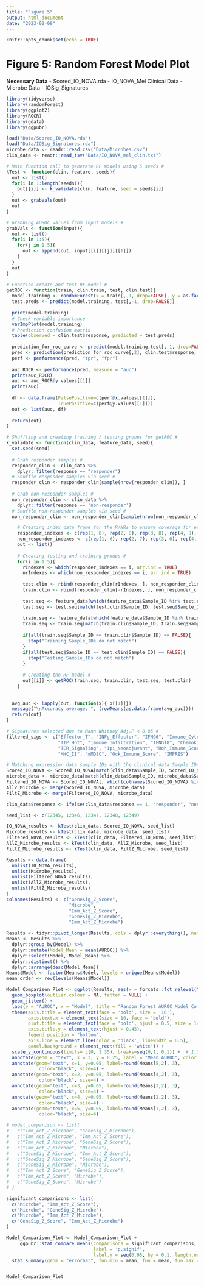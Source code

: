 ```yaml
---
title: "Figure 5"
output: html_document
date: "2023-02-09"
---
```


```r
knitr::opts_chunk$set(echo = TRUE)
```

# Figure 5: Random Forest Model Plot #

**Necessary Data**
- Scored_IO_NOVA.rda
- IO_NOVA_Mel Clinical Data
- Microbe Data
- IOSig_Signatures

```r
library(tidyverse)
library(randomForest)
library(ggplot2)
library(ROCR)
library(gdata)
library(ggpubr)
```

```r
load("Data/Scored_IO_NOVA.rda")
load("Data/IOSig_Signatures.rda")
microbe_data <- readr::read_csv("Data/Microbes.csv")
clin_data <- readr::read_tsv("Data/IO_NOVA_mel_clin.txt")
```

```r

# Main function call to generate RF models using 5 seeds #
kTest <- function(clin, feature, seeds){
  out <- list()
  for(i in 1:length(seeds)){
    out[[i]] <- k_validate(clin, feature, seed = seeds[i])
  }
  out <- grabVals(out)
  out
}

# Grabbing AUROC values from input models #
grabVals <- function(input){
  out <- list()
  for(i in 1:5){
    for(j in 1:5){
      out <- append(out, input[[i]][[j]][[1]])
    }
  }
  out
}

# Function create and test RF model #
getROC <- function(train, clin.train, test, clin.test){
  model.training <- randomForest(x = train[,-1, drop=FALSE], y = as.factor(clin.train$response))
  test.preds <- predict(model.training, test[,-1, drop=FALSE])
  
  print(model.training)
  # Check variable importance
  varImpPlot(model.training)
  # Prediction confusion matrix
  table(observed = clin.test$response, predicted = test.preds)
  
  prediction_for_roc_curve <- predict(model.training,test[,-1, drop=FALSE],type="prob")
  pred <- prediction(prediction_for_roc_curve[,2], clin.test$response, label.ordering = c("non-responder", "responder"))
  perf <- performance(pred, "tpr", "fpr")
  
  auc_ROCR <- performance(pred, measure = "auc")
  print(auc_ROCR)
  auc <- auc_ROCR@y.values[[1]]
  print(auc)
  
  df <- data.frame(FalsePositive=c(perf@x.values[[1]]),
                   TruePositive=c(perf@y.values[[1]]))
  out <- list(auc, df)
  
  return(out)
}

# Shuffling and creating training / testing groups for getROC #
k_validate <- function(clin_data, feature_data, seed){
  set.seed(seed)
  
  # Grab responder samples #
  responder_clin <- clin_data %>%
    dplyr::filter(response == "responder")
  # Shuffle responder samples via seed #
  responder_clin <- responder_clin[sample(nrow(responder_clin)), ]
  
  # Grab non-responder samples #
  non_responder_clin <- clin_data %>%
    dplyr::filter(response == 'non-responder')
  # Shuffle non-responder samples via seed #
  non_responder_clin <- non_responder_clin[sample(nrow(non_responder_clin)), ]

    # Creating index data frame for the R/NRs to ensure coverage for each group #
    responder_indexes <- c(rep(1, 8), rep(2, 8), rep(3, 8), rep(4, 8), rep(5, 7))
    non_responder_indexes <- c(rep(1, 6), rep(2, 7), rep(3, 6), rep(4, 7), rep(5, 6))
    out <- list()
    
    # Creating testing and training groups #
    for(i in 1:5){
      rIndexes <- which(responder_indexes == i, arr.ind = TRUE)
      nrIndexes <- which(non_responder_indexes == i, arr.ind = TRUE)
      
      test.clin <- rbind(responder_clin[rIndexes, ], non_responder_clin[nrIndexes, ])
      train.clin <- rbind(responder_clin[-rIndexes, ], non_responder_clin[-nrIndexes, ])
      
      test.seq <- feature_data[which(feature_data$Sample_ID %in% test.clin$Sample_ID), ]
      test.seq <- test.seq[match(test.clin$Sample_ID, test.seq$Sample_ID), ]
      
      train.seq <- feature_data[which(feature_data$Sample_ID %in% train.clin$Sample_ID), ]
      train.seq <- train.seq[match(train.clin$Sample_ID, train.seq$Sample_ID), ]
      
      if(all(train.seq$Sample_ID == train.clin$Sample_ID) == FALSE){
        stop("Training Sample_IDs do not match")
      }
      if(all(test.seq$Sample_ID == test.clin$Sample_ID) == FALSE){
        stop("Testing Sample_IDs do not match")
      }
      
      # Creating the RF model #
      out[[i]] <- getROC(train.seq, train.clin, test.seq, test.clin)
    }
  
  
  avg_auc <- lapply(out, function(x){ x[[1]]})
  message("\nAccuracy average: ", (rowMeans(as.data.frame(avg_auc))))
  return(out)
}
```

```r

# Signatures selected due to Mann Whitney Adj.P < 0.05 #
filtered_sigs <- c("Effector_T", "INFg_Effector", "IFNG6", "Immune_Cytolytic",
                   "TIP_Hot", "Immune_Infiltration", "IFNG18", "Chemokines",
                   "TCR_Signaling", "Ipi_Neoadjuvant", "Roh_Immune_Score", "Neoadjuvant_Response",
                   "MHC_II", "mMDSC", "Ock_Immune_Score", "IMPRES")

# Matching expression data sample IDs with the clinical data Sample IDs #
Scored_IO_NOVA <- Scored_IO_NOVA[match(clin_data$Sample_ID, Scored_IO_NOVA$Sample_ID), ]
microbe_data <- microbe_data[match(clin_data$Sample_ID, microbe_data$Sample_ID), ]
Filtered_IO_NOVA <- Scored_IO_NOVA[, which(colnames(Scored_IO_NOVA) %in% c("Sample_ID", filtered_sigs))]
AllZ_Microbe <- merge(Scored_IO_NOVA, microbe_data)
FiltZ_Microbe <- merge(Filtered_IO_NOVA, microbe_data)

clin_data$response <- ifelse(clin_data$response == 1, "responder", "non-responder")
```

```r
seed_list <- c(12345, 12346, 12347, 12348, 12349)

IO_NOVA_results <- kTest(clin_data, Scored_IO_NOVA, seed_list)
Microbe_results <- kTest(clin_data, microbe_data, seed_list)
Filtered_NOVA_results <- kTest(clin_data, Filtered_IO_NOVA, seed_list)
AllZ_Microbe_results <- kTest(clin_data, AllZ_Microbe, seed_list)
FiltZ_Microbe_results <- kTest(clin_data, FiltZ_Microbe, seed_list)
```

```r
Results <- data.frame(
  unlist(IO_NOVA_results),
  unlist(Microbe_results),
  unlist(Filtered_NOVA_results),
  unlist(AllZ_Microbe_results),
  unlist(FiltZ_Microbe_results)
)
colnames(Results) <- c("GeneSig_Z_Score", 
                       "Microbe", 
                       "Imm_Act_Z_Score", 
                       "GeneSig_Z_Microbe", 
                       "Imm_Act_Z_Microbe")

Results <- tidyr::pivot_longer(Results, cols = dplyr::everything(), names_to = "Model", values_to = "AUROC")
Means <- Results %>%
  dplyr::group_by(Model) %>%
  dplyr::mutate(Model_Mean = mean(AUROC)) %>%
  dplyr::select(Model, Model_Mean) %>%
  dplyr::distinct() %>%
  dplyr::arrange(desc(Model_Mean))
Means$Model <- factor(Means$Model, levels = unique(Means$Model))
mean_order <- rev(levels(Means$Model))
```

```r
Model_Comparison_Plot <- ggplot(Results, aes(x = forcats::fct_relevel(Model, mean_order), y = AUROC, color = Model)) +
  geom_boxplot(outlier.colour = NA, fatten = NULL) + 
  geom_jitter() +
  labs(y = "AUROC", x = "Model", title = "Random Forest AUROC Model Comparison") +
  theme(axis.title = element_text(face = 'bold', size = '16'),
        axis.text.x = element_text(size = 10, face = 'bold'),
        plot.title = element_text(face = 'bold', hjust = 0.5, size = 14),
        axis.title.y = element_text(hjust = 0.45),
        legend.position = "bottom",
        axis.line = element_line(color = 'black', linewidth = 0.5),
        panel.background = element_rect(fill = 'white')) +
  scale_y_continuous(limits= c(0, 1.35), breaks=seq(0,1, 0.1)) +  # 1.35
  annotate(geom = "text", x = 3, y = 0.25, label = "Mean AUROC", color = 'black', size = 5) +
  annotate(geom="text", x=1, y=0.05, label=round(Means[5,2], 3),
            color="black", size=4) +
  annotate(geom="text", x=2, y=0.05, label=round(Means[4,2], 3),
            color="black", size=4) +
  annotate(geom="text", x=3, y=0.05, label=round(Means[3,2], 3),
            color="black", size=4) +
  annotate(geom="text", x=4, y=0.05, label=round(Means[2,2], 3),
            color="black", size=4) +
  annotate(geom="text", x=5, y=0.05, label=round(Means[1,2], 3),
            color="black", size=4)

# model_comparison <- list(
#   c("Imm_Act_Z_Microbe", "GeneSig_Z_Microbe"),
#   c("Imm_Act_Z_Microbe", "Imm_Act_Z_Score"),
#   c("Imm_Act_Z_Microbe", "GeneSig_Z_Score"),
#   c("Imm_Act_Z_Microbe", "Microbe"),
#   c("GeneSig_Z_Microbe", "Imm_Act_Z_Score"),
#   c("GeneSig_Z_Microbe", "GeneSig_Z_Score"),
#   c("GeneSig_Z_Microbe", "Microbe"),
#   c("Imm_Act_Z_Score", "GeneSig_Z_Score"),
#   c("Imm_Act_Z_Score", "Microbe"),
#   c("GeneSig_Z_Score", "Microbe")
# )

significant_comparisons <- list(
  c("Microbe", "Imm_Act_Z_Score"),
  c("Microbe", "GeneSig_Z_Microbe"),
  c("Microbe", "Imm_Act_Z_Microbe"),
  c("GeneSig_Z_Score", "Imm_Act_Z_Microbe")
)

Model_Comparison_Plot <- Model_Comparison_Plot +
     ggpubr::stat_compare_means(comparisons = significant_comparisons, 
                                label = 'p.signif', 
                                label.y = seq(0.95, by = 0.1, length.out = 4)) + 
  stat_summary(geom = "errorbar", fun.min = mean, fun = mean, fun.max = mean, width = .75)


Model_Comparison_Plot

```




